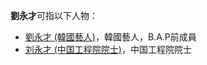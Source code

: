 '''劉永才'''可指以下人物：
*[[劉永才_(韓國藝人)|劉永才 (韓國藝人)]]，韓國藝人，B.A.P前成員
*[[刘永才_(中国工程院院士)|刘永才 (中国工程院院士)]]，中国工程院院士
{{disambiguation|cat=三字刘姓人名消歧义}}